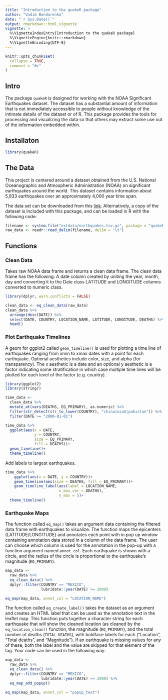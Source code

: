 ```yaml
---
title: "Introduction to the quakeR package"
author: "Vadim Bondarenko"
date: "`r Sys.Date()`"
output: rmarkdown::html_vignette
vignette: >
  %\VignetteIndexEntry{Introduction to the quakeR package}
  %\VignetteEngine{knitr::rmarkdown}
  %\VignetteEncoding{UTF-8}
---
```


```r
knitr::opts_chunk$set(
  collapse = TRUE,
  comment = "#>"
)
```

## Intro

The package `quakeR` is designed for working with the NOAA Significant Earthquakes dataset. The dataset has a substantial amount of information that is not immediately accessible to people without knowledge of the intimate details of the dataset or of R. This package provides the tools for processing and visualizing the data so that others may extract some use out of the information embedded within.

## Installaton

```r
library(quakeR)
```


## The Data

This project is centered around a dataset obtained from the U.S. National Oceanographic and Atmospheric Administration (NOAA) on significant earthquakes around the world. This dataset contains information about 5,933 earthquakes over an approximately 4,000 year time span.

The data set can be downloaded from this [link](https://www.ngdc.noaa.gov/nndc/struts/form?t=101650&s=1&d=1). Alternatively, a copy of the dataset is included with this package, and can be loaded in R with the following code:

```r
filename <- system.file("extdata/earthquakes.tsv.gz", package = "quakeR")
raw_data <- readr::read_delim(filename, delim = "\t")
```




## Functions

### Clean Data

Takes raw NOAA data frame and returns a clean data frame. The clean data frame has the following: A date column created by uniting the year, month, day and converting it to the Date class LATITUDE and LONGITUDE columns converted to numeric class.

```r
library(dplyr, warn.conflicts = FALSE)

clean_data <- eq_clean_data(raw_data)
clean_data %>% 
  arrange(desc(DATE)) %>% 
  select(DATE, COUNTRY, LOCATION_NAME, LATITUDE, LONGITUDE, DEATHS) %>% 
  head()
```

### Plot Earthquake Timelines

A geom for ggplot2 called `geom_timeline()` is used for plotting a time line of earthquakes ranging from xmin to xmax dates with a point for each earthquake. Optional aesthetics include color, size, and alpha (for transparency). The x aesthetic is a date and an optional y aesthetic is a factor indicating some stratification in which case multiple time lines will be plotted for each level of the factor (e.g. country).

```r
library(ggplot2)
library(stringr)

time_data <- 
  clean_data %>% 
  mutate_at(vars(DEATHS, EQ_PRIMARY), as.numeric) %>% 
  filter(str_detect(str_to_lower(COUNTRY), "china|usa$|pakistan")) %>%
  filter(DATE >= "2000-01-01")

time_data %>% 
  ggplot(aes(x = DATE,
             y = COUNTRY,
             size = EQ_PRIMARY,
             fill = DEATHS))+
  geom_timeline()+
  theme_timeline()
```

Add labels to largest earthquakes.

```r
time_data %>% 
    ggplot(aes(x = DATE, y = COUNTRY))+
    geom_timeline(aes(size = DEATHS, fill = EQ_PRIMARY))+
    geom_timeline_label(aes(label = LOCATION_NAME, 
                        n_max_var = DEATHS), 
                        n_max = 5)+
  theme_timeline()

```


### Earthquake Maps

The function called `eq_map()` takes an argument data containing the filtered data frame with earthquakes to visualize. The function maps the epicenters (LATITUDE/LONGITUDE) and annotates each point with in pop up window containing annotation data stored in a column of the data frame. The user can choose which column is used for the annotation in the pop-up with a function argument named `annot_col`. Each earthquake is shown with a circle, and the radius of the circle is proportional to the earthquake’s magnitude (`EQ_PRIMARY`). 


```r
map_data <-
  raw_data %>%
  eq_clean_data() %>%
  dplyr::filter(COUNTRY == "MEXICO",
                lubridate::year(DATE) >= 2000)

eq_map(map_data, annot_col = "LOCATION_NAME")
```


The function called `eq_create_label()` takes the dataset as an argument and creates an HTML label that can be used as the annotation text in the leaflet map. This function puts together a character string for each earthquake that will show the cleaned location (as cleaned by the `eq_location_clean()` function, the magnitude (`EQ_PRIMARY`), and the total number of deaths (`TOTAL_DEATHS`), with boldface labels for each (“Location”, “Total deaths”, and “Magnitude”). If an earthquake is missing values for any of these, both the label and the value are skipped for that element of the tag. Your code can be used in the following way:

```r
map_data <-
  raw_data %>%
  eq_clean_data() %>%
  dplyr::filter(COUNTRY == "MEXICO",
                lubridate::year(DATE) >= 2000) %>% 
  eq_map_add_popup()

eq_map(map_data, annot_col = "popup_text")
```

